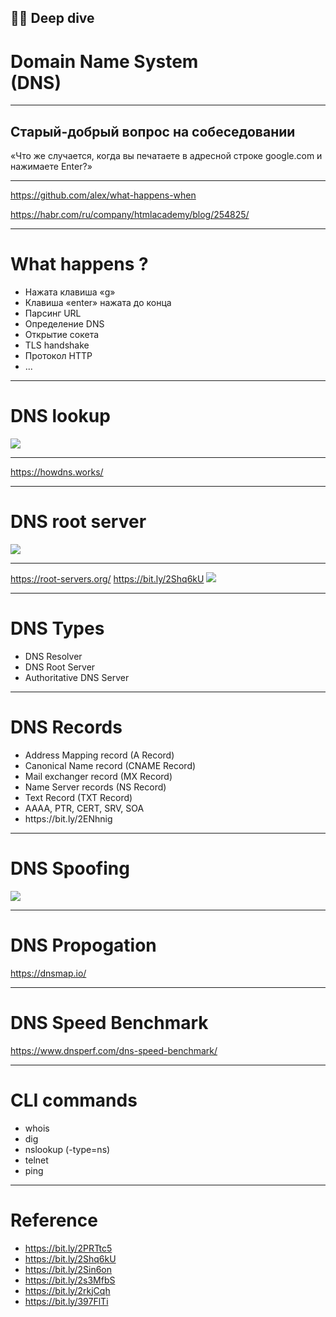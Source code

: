 

<Head>
  <title>🕵️‍♂️ Deep dive: domain name system (DNS)</title>
</Head>

## 🕵️‍♂️ Deep dive
# Domain Name System <br />(DNS)

---

## Старый-добрый вопрос на собеседовании
<div>
<Appear>
  <p>«Что же случается, когда вы печатаете в адресной строке google.com и нажимаете Enter?»</p>
</Appear>
</div>

---

https://github.com/alex/what-happens-when

https://habr.com/ru/company/htmlacademy/blog/254825/

---

# What happens ?

<ul>
  <Appear>
    <li>Нажата клавиша «g»</li>
    <li>Клавиша «enter» нажата до конца</li>
    <li>Парсинг URL</li>
    <li>Определение DNS</li>
    <li>Открытие сокета</li>
    <li>TLS handshake</li>
    <li>Протокол HTTP</li>
    <li>...</li>
  </Appear>
</ul>

---

# DNS lookup
<Image
  src='https://www.cloudflare.com/img/learning/dns/what-is-dns/dns-lookup-diagram.png'
/>

---

https://howdns.works/

---

# DNS root server
<Image
  src='https://www.cloudflare.com/img/learning/dns/glossary/dns-root-server/dns-root-server.png'
/>

---

https://root-servers.org/
https://bit.ly/2Shq6kU
<Image
  src='https://i.stack.imgur.com/eKewl.png'
/>

---

# DNS Types

<ul>
  <Appear>
    <li>DNS Resolver</li>
    <li>DNS Root Server</li>
    <li>Authoritative DNS Server</li>
  </Appear>
</ul>

---

# DNS Records
<ul>
  <Appear>
    <li>Address Mapping record (A Record)</li>
    <li>Canonical Name record (CNAME Record)</li>
    <li>Mail exchanger record (MX Record)</li>
    <li>Name Server records (NS Record)</li>
    <li>Text Record (TXT Record)</li>
    <li>AAAA, PTR, CERT, SRV, SOA</li>
    <li>https://bit.ly/2ENhnig</li>
  </Appear>
</ul>

---

# DNS Spoofing
<Image src="https://habrastorage.org/webt/zm/3b/5t/zm3b5ttg_mk9vcftxwiiluvc0i4.png" />

---

# DNS Propogation
https://dnsmap.io/

---

# DNS Speed Benchmark
https://www.dnsperf.com/dns-speed-benchmark/

---

# CLI commands
<ul>
  <Appear>
    <li>whois</li>
    <li>dig</li>
    <li>nslookup (-type=ns)</li>
    <li>telnet</li>
    <li>ping</li>
  </Appear>
</ul>


---

# Reference
- https://bit.ly/2PRTtc5
- https://bit.ly/2Shq6kU
- https://bit.ly/2Sin6on
- https://bit.ly/2s3MfbS
- https://bit.ly/2rkjCqh
- https://bit.ly/397FlTi

